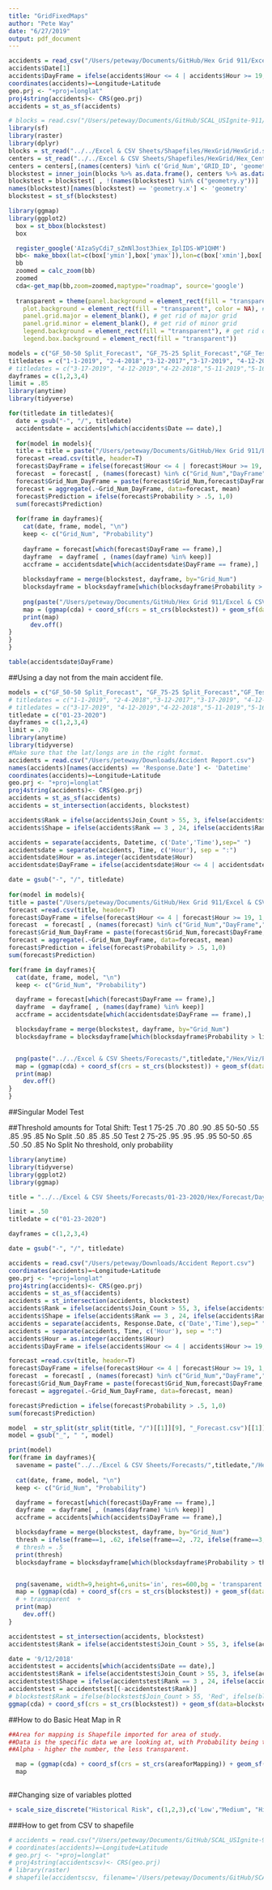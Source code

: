 ```yaml
---
title: "GridFixedMaps"
author: "Pete Way"
date: "6/27/2019"
output: pdf_document
---
```


```r
accidents = read_csv("/Users/peteway/Documents/GitHub/Hex Grid 911/Excel & CSV Sheets/Grid Hex Layout/Accidents/Hex Forecast Accidents.csv")
accidents$Date[1]
accidents$DayFrame = ifelse(accidents$Hour <= 4 | accidents$Hour >= 19, 1,ifelse(accidents$Hour <= 9 & accidents$Hour >= 5,2, ifelse(accidents$Hour <= 13 & accidents$Hour >= 10,3, 4 ) ) )
coordinates(accidents)=~Longitude+Latitude
geo.prj <- "+proj=longlat"
proj4string(accidents)<- CRS(geo.prj)
accidents = st_as_sf(accidents)

# blocks = read.csv("/Users/peteway/Documents/GitHub/SCAL_USIgnite-911/Excel & CSV Sheets/Hamilton County Accident System Hex/Hex_Grid/HexGridInfo.csv")
library(sf)
library(raster)
library(dplyr)
blocks = st_read("../../Excel & CSV Sheets/Shapefiles/HexGrid/HexGrid.shp")
centers = st_read("../../Excel & CSV Sheets/Shapefiles/HexGrid/Hex_Centeriod_and_Info.shp")
centers = centers[,(names(centers) %in% c('Grid_Num','GRID_ID', 'geometry'))]
blockstest = inner_join(blocks %>% as.data.frame(), centers %>% as.data.frame(), by = "GRID_ID")
blockstest = blockstest[ , !(names(blockstest) %in% c("geometry.y"))]
names(blockstest)[names(blockstest) == 'geometry.x'] <- 'geometry'
blockstest = st_sf(blockstest)


```


```r
library(ggmap)
library(ggplot2)
  box = st_bbox(blockstest)
  box

  register_google('AIzaSyCdi7_sZmNl3ost3hiex_IplIDS-WP1QHM')
  bb<- make_bbox(lat=c(box['ymin'],box['ymax']),lon=c(box['xmin'],box['xmax']), f=0.05)
  bb
  zoomed = calc_zoom(bb)
  zoomed
  cda<-get_map(bb,zoom=zoomed,maptype="roadmap", source='google')
  
  transparent = theme(panel.background = element_rect(fill = "transparent"), # bg of the panel
    plot.background = element_rect(fill = "transparent", color = NA), # bg of the plot
    panel.grid.major = element_blank(), # get rid of major grid
    panel.grid.minor = element_blank(), # get rid of minor grid
    legend.background = element_rect(fill = "transparent"), # get rid of legend bg
    legend.box.background = element_rect(fill = "transparent"))

```


```r
models = c("GF_50-50 Split_Forecast", "GF_75-25 Split_Forecast","GF_Test_Forecast", "Ran_50-50 Split_Forecast","Ran_75-25 Split_Forecast","Ran_Test_Forecast")
titledates = c("1-1-2019", "2-4-2018","3-12-2017","3-17-2019", "4-12-2019","4-22-2018","5-11-2019","5-16-2017","7-9-2017","8-16-2018")
# titledates = c("3-17-2019", "4-12-2019","4-22-2018","5-11-2019","5-16-2017","7-9-2017","8-16-2018")
dayframes = c(1,2,3,4)
limit = .85
library(anytime)
library(tidyverse)

for(titledate in titledates){
  date = gsub("-", "/", titledate)
  accidentsdate = accidents[which(accidents$Date == date),]
  
  for(model in models){
  title = title = paste("/Users/peteway/Documents/GitHub/Hex Grid 911/Excel & CSV Sheets/Forecasts/",titledate,"/Hex/Forecast/",model,".csv",sep="")
  forecast =read.csv(title, header=T)
  forecast$DayFrame = ifelse(forecast$Hour <= 4 | forecast$Hour >= 19, 1,ifelse(forecast$Hour <= 9 & forecast$Hour >= 5,2, ifelse(forecast$Hour <= 13 & forecast$Hour >= 10,3, 4 ) ) )
  forecast  = forecast[ , (names(forecast) %in% c("Grid_Num","DayFrame","Probability","Prediction"))]
  forecast$Grid_Num_DayFrame = paste(forecast$Grid_Num,forecast$DayFrame,sep=" ")
  forecast = aggregate(.~Grid_Num_DayFrame, data=forecast, mean)
  forecast$Prediction = ifelse(forecast$Probability > .5, 1,0)
  sum(forecast$Prediction)
  
  for(frame in dayframes){
    cat(date, frame, model, "\n")
    keep <- c("Grid_Num", "Probability")
  
    dayframe = forecast[which(forecast$DayFrame == frame),]
    dayframe  = dayframe[ , (names(dayframe) %in% keep)]
    accframe = accidentsdate[which(accidentsdate$DayFrame == frame),]
  
    blocksdayframe = merge(blockstest, dayframe, by="Grid_Num")
    blocksdayframe = blocksdayframe[which(blocksdayframe$Probability > limit),]
  
    png(paste("/Users/peteway/Documents/GitHub/Hex Grid 911/Excel & CSV Sheets/Forecasts/",titledate,"/Hex/Viz/PredictionMapfor_",titledate, "_",model,"_DayFrame",frame,".png",sep=""), width=9,height=6,units='in', res=600,bg = 'transparent')
    map = (ggmap(cda) + coord_sf(crs = st_crs(blockstest)) + geom_sf(data=blocksdayframe, aes(fill = blocksdayframe$Probability), alpha=.5, inherit.aes = FALSE) + scale_fill_gradient(low = "blue", high = "red", "Probability", limits=c(limit,1)) + transparent  + xlab("Longitude") + ylab("Latitude") + geom_sf(data=accframe, color = 'black', inherit.aes = FALSE) + ggtitle(paste("Accident Prediction",titledate,model,"Dayframe",frame, sep=" ")))
    print(map)
      dev.off()
}
}
}
```

```r
table(accidentsdate$DayFrame)
```

##Using a day not from the main accident file. 
```r
models = c("GF_50-50 Split_Forecast", "GF_75-25 Split_Forecast","GF_Test_Forecast", "Ran_50-50 Split_Forecast","Ran_75-25 Split_Forecast","Ran_Test_Forecast","SecondBatch_GF_50-50 Split_Forecast", "SecondBatch_GF_75-25 Split_Forecast","SecondBatch_GF_Test_Forecast", "SecondBatch_Ran_50-50 Split_Forecast","SecondBatch_Ran_75-25 Split_Forecast","SecondBatch_Ran_Test_Forecast")
# titledates = c("1-1-2019", "2-4-2018","3-12-2017","3-17-2019", "4-12-2019","4-22-2018","5-11-2019","5-16-2017","7-9-2017","8-16-2018")
# titledates = c("3-17-2019", "4-12-2019","4-22-2018","5-11-2019","5-16-2017","7-9-2017","8-16-2018")
titledate = c("01-23-2020")
dayframes = c(1,2,3,4)
limit = .70
library(anytime)
library(tidyverse)
#Make sure that the lat/longs are in the right format. 
accidents = read.csv("/Users/peteway/Downloads/Accident Report.csv")
names(accidents)[names(accidents) == 'Response.Date'] <- 'Datetime'
coordinates(accidents)=~Longitude+Latitude
geo.prj <- "+proj=longlat"
proj4string(accidents)<- CRS(geo.prj)
accidents = st_as_sf(accidents)
accidents = st_intersection(accidents, blockstest)

accidents$Rank = ifelse(accidents$Join_Count > 55, 3, ifelse(accidents$Join_Count > 25, 2, 1))
accidents$Shape = ifelse(accidents$Rank == 3 , 24, ifelse(accidents$Rank == 2 , 22, 25))

accidents = separate(accidents, Datetime, c('Date','Time'),sep=" ")
accidentsdate = separate(accidents, Time, c('Hour'), sep = ":")
accidentsdate$Hour = as.integer(accidentsdate$Hour)
accidentsdate$DayFrame = ifelse(accidentsdate$Hour <= 4 | accidentsdate$Hour >= 19, 1,ifelse(accidentsdate$Hour <= 9 & accidentsdate$Hour >= 5,2, ifelse(accidentsdate$Hour <= 13 & accidentsdate$Hour >= 10,3, 4 ) ) )

date = gsub("-", "/", titledate)
  
for(model in models){
title = paste("/Users/peteway/Documents/GitHub/Hex Grid 911/Excel & CSV Sheets/Forecasts/",titledate,"/Hex/Forecast/",model,".csv",sep="")
forecast =read.csv(title, header=T)
forecast$DayFrame = ifelse(forecast$Hour <= 4 | forecast$Hour >= 19, 1,ifelse(forecast$Hour <= 9 & forecast$Hour >= 5,2, ifelse(forecast$Hour <= 13 & forecast$Hour >= 10,3, 4 ) ) )
forecast  = forecast[ , (names(forecast) %in% c("Grid_Num","DayFrame","Probability","Prediction"))]
forecast$Grid_Num_DayFrame = paste(forecast$Grid_Num,forecast$DayFrame,sep=" ")
forecast = aggregate(.~Grid_Num_DayFrame, data=forecast, mean)
forecast$Prediction = ifelse(forecast$Probability > .5, 1,0)
sum(forecast$Prediction)

for(frame in dayframes){
  cat(date, frame, model, "\n")
  keep <- c("Grid_Num", "Probability")

  dayframe = forecast[which(forecast$DayFrame == frame),]
  dayframe  = dayframe[ , (names(dayframe) %in% keep)]
  accframe = accidentsdate[which(accidentsdate$DayFrame == frame),]

  blocksdayframe = merge(blockstest, dayframe, by="Grid_Num")
  blocksdayframe = blocksdayframe[which(blocksdayframe$Probability > limit),]


  png(paste("../../Excel & CSV Sheets/Forecasts/",titledate,"/Hex/Viz/PredictionMapfor_",titledate, "_",model,"_DayFrame",frame,".png",sep=""), width=9,height=6,units='in', res=600,bg = 'transparent')
  map = (ggmap(cda) + coord_sf(crs = st_crs(blockstest)) + geom_sf(data=blocksdayframe, aes(fill = blocksdayframe$Probability), alpha=.5, inherit.aes = FALSE) + scale_fill_gradient(low = "blue", high = "red","Probability", limits=c(limit,1)) + transparent  + xlab("Longitude") + ylab("Latitude") + geom_sf(data=accframe, color = 'black', shape = accframe$Shape,size=3,fill='black', inherit.aes = FALSE) + ggtitle(paste("Accident Prediction",titledate,model,"Dayframe",frame, sep=" ")))
  print(map)
    dev.off()
}
}


```


##Singular Model Test

##Threshold amounts for Total Shift: 
Test 1 
75-25    .70 .80 .90 .85
50-50    .55 .85 .95 .85
No Split .50 .85 .85 .50
Test 2 
75-25    .95 .95 .95 .95
50-50    .65 .50 .50 .85
No Split  No threshold, only probability

```r
library(anytime)
library(tidyverse)
library(ggplot2)
library(ggmap)

title = "../../Excel & CSV Sheets/Forecasts/01-23-2020/Hex/Forecast/Dayframe Testing/SecondTest_GridFix_75-25 Split_Forecast.csv"

limit = .50
titledate = c("01-23-2020")

dayframes = c(1,2,3,4)

date = gsub("-", "/", titledate)

accidents = read.csv("/Users/peteway/Downloads/Accident Report.csv")
coordinates(accidents)=~Longitude+Latitude
geo.prj <- "+proj=longlat"
proj4string(accidents)<- CRS(geo.prj)
accidents = st_as_sf(accidents)
accidents = st_intersection(accidents, blockstest)
accidents$Rank = ifelse(accidents$Join_Count > 55, 3, ifelse(accidents$Join_Count > 25, 2, 1))
accidents$Shape = ifelse(accidents$Rank == 3 , 24, ifelse(accidents$Rank == 2 , 22, 25))
accidents = separate(accidents, Response.Date, c('Date','Time'),sep=" ")
accidents = separate(accidents, Time, c('Hour'), sep = ":")
accidents$Hour = as.integer(accidents$Hour)
accidents$DayFrame = ifelse(accidents$Hour <= 4 | accidents$Hour >= 19, 1,ifelse(accidents$Hour <= 9 & accidents$Hour >= 5,2, ifelse(accidents$Hour <= 13 & accidents$Hour >= 10,3, 4 ) ) )

forecast =read.csv(title, header=T)
forecast$DayFrame = ifelse(forecast$Hour <= 4 | forecast$Hour >= 19, 1,ifelse(forecast$Hour <= 9 & forecast$Hour >= 5,2, ifelse(forecast$Hour <= 13 & forecast$Hour >= 10,3, 4 ) ) )
forecast  = forecast[ , (names(forecast) %in% c("Grid_Num","DayFrame","Probability","Prediction"))]
forecast$Grid_Num_DayFrame = paste(forecast$Grid_Num,forecast$DayFrame,sep=" ")
forecast = aggregate(.~Grid_Num_DayFrame, data=forecast, mean)

forecast$Prediction = ifelse(forecast$Probability > .5, 1,0)
sum(forecast$Prediction)

model  = str_split(str_split(title, "/")[[1]][9], "_Forecast.csv")[[1]][1]
model = gsub("_", " ", model)

print(model)
for(frame in dayframes){
  savename = paste("../../Excel & CSV Sheets/Forecasts/",titledate,"/Hex/Viz/DayFrame Testing/Grid Fix Predictions/ThresholdTesting/SecondTestDifferingThresholds/TESTINGPredictionMapfor_",titledate, "_",model,"_DayFrame",frame,".png",sep="")
  
  cat(date, frame, model, "\n")
  keep <- c("Grid_Num", "Probability")

  dayframe = forecast[which(forecast$DayFrame == frame),]
  dayframe  = dayframe[ , (names(dayframe) %in% keep)]
  accframe = accidents[which(accidents$DayFrame == frame),]

  blocksdayframe = merge(blockstest, dayframe, by="Grid_Num")
  thresh = ifelse(frame==1, .62, ifelse(frame==2, .72, ifelse(frame==3, .92,.87)) )
  # thresh = .5
  print(thresh)
  blocksdayframe = blocksdayframe[which(blocksdayframe$Probability > thresh),]


  png(savename, width=9,height=6,units='in', res=600,bg = 'transparent')
  map = (ggmap(cda) + coord_sf(crs = st_crs(blockstest)) + geom_sf(data=blocksdayframe, aes(fill = blocksdayframe$Probability), alpha=.5, inherit.aes = FALSE) + scale_fill_gradient(low = "blue", high = "red","Probability", limits=c(.5,1)) + xlab("Longitude") + ylab("Latitude") + geom_sf(data=accframe, color = 'black', shape = accframe$Shape,size=3,fill='black', inherit.aes = FALSE) + ggtitle(paste("Accident Prediction",titledate,model,"Dayframe",frame, sep=" ")))
  # + transparent  + 
  print(map)
    dev.off()
}

```


```r
accidentstest = st_intersection(accidents, blockstest)
accidentstest$Rank = ifelse(accidentstest$Join_Count > 55, 3, ifelse(accidentstest$Join_Count > 25, 2, 1))

date = '9/12/2018'
accidentstest = accidents[which(accidents$Date == date),]
accidentstest$Rank = ifelse(accidentstest$Join_Count > 55, 3, ifelse(accidentstest$Join_Count > 25, 2, 1))
accidentstest$Shape = ifelse(accidentstest$Rank == 3 , 24, ifelse(accidentstest$Rank == 2 , 22, 25))
accidentstest = accidentstest[(-accidentstest$Rank)]
# blockstest$Rank = ifelse(blockstest$Join_Count > 55, 'Red', ifelse(blockstest$Join_Count > 25, 'Orange', 'Green'))
ggmap(cda) + coord_sf(crs = st_crs(blockstest)) + geom_sf(data=blockstest, fill = blockstest$Rank, alpha=.5, inherit.aes = FALSE) + geom_sf(data=accidentstest, color = 'black',shape = accidentstest$Shape, size =3, fill ='black', inherit.aes = FALSE) 
```

##How to do Basic Heat Map in R
```r

##Area for mapping is Shapefile imported for area of study. 
##Data is the specific data we are looking at, with Probability being the column we want to display
##Alpha - higher the number, the less transparent. 

  map = (ggmap(cda) + coord_sf(crs = st_crs(areaforMapping)) + geom_sf(data=data, aes(fill = data$Probability), inherit.aes = FALSE) + scale_fill_gradient(low = "blue", high = "red", "Probability") +  transparent  + xlab("Longitude") + ylab("Latitude") + ggtitle("Catchy title here"))
  map
  
```

##Changing size of variables plotted
```r
+ scale_size_discrete("Historical Risk", c(1,2,3),c('Low',"Medium", "High"), c(1,2,3) ) 
```

###How to get from CSV to shapefile
```r
# accidents = read.csv("/Users/peteway/Documents/GitHub/SCAL_USIgnite-911/Excel & CSV Sheets/Accidents/RawAccidentData_DropDupsTest2.csv")
# coordinates(accidents)=~Longitude+Latitude
# geo.prj <- "+proj=longlat" 
# proj4string(accidentscsv)<- CRS(geo.prj)
# library(raster)
# shapefile(accidentscsv, filename='/Users/peteway/Documents/GitHub/SCAL_USIgnite-911/Excel & CSV Sheets/Shapefiles/New 911 Accident Shapefiles/accidentsCSV.shp', overwrite=TRUE)
```